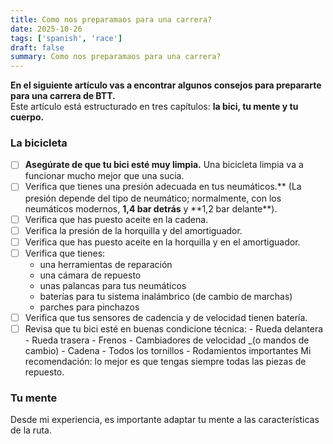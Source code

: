 ```yaml
---
title: Como nos preparamaos para una carrera?
date: 2025-10-26
tags: ['spanish', 'race']
draft: false
summary: Como nos preparamaos para una carrera?
---
```


**En el siguiente artículo vas a encontrar algunos consejos para prepararte para una carrera de BTT.**  
Este artículo está estructurado en tres capítulos: **la bici, tu mente y tu cuerpo.**

### La bicicleta

- [ ] **Asegúrate de que tu bici esté muy limpia.** Una bicicleta limpia va a funcionar mucho mejor que una sucia.
- [ ] Verifica que tienes una presión adecuada en tus neumáticos.** (La presión depende del tipo de neumático; normalmente, con los neumáticos modernos, **1,4 bar detrás** y **1,2 bar delante\*\*).
- [ ] Verifica que has puesto aceite en la cadena.
- [ ] Verifica la presión de la horquilla y del amortiguador.
- [ ] Verifica que has puesto aceite en la horquilla y en el amortiguador.
- [ ] Verifica que tienes:
  - una herramientas de reparación
  - una cámara de repuesto
  - unas palancas para tus neumáticos
  - baterías para tu sistema inalámbrico (de cambio de marchas)
  - parches para pinchazos
- [ ] Verifica que tus sensores de cadencia y de velocidad tienen batería.
- [ ] Revisa que tu bici esté en buenas condicione técnica: - Rueda delantera - Rueda trasera - Frenos - Cambiadores de velocidad \_(o mandos de cambio) - Cadena - Todos los tornillos - Rodamientos importantes
      Mi recomendación: lo mejor es que tengas siempre todas las piezas de repuesto.

### Tu mente

Desde mi experiencia, es importante adaptar tu mente a las características de la ruta.
